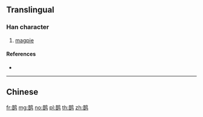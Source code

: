 {{character info/new}}
{{also|鵲}}
==Translingual==

===Han character===
{{Han char|rn=196|rad=鸟|as=08|sn=13|four=|canj=TAPYM}}

# [[magpie]]

====References====
* {{Han ref|kx=1505.141|hdz=74639.010|uh=9E4A|ud=40522}}

----

==Chinese==
{{zh-see|鵲}}

[[fr:鹊]]
[[mg:鹊]]
[[no:鹊]]
[[pl:鹊]]
[[th:鹊]]
[[zh:鹊]]